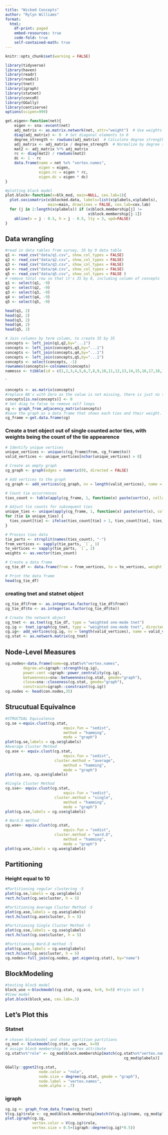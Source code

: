 ```yaml
---
title: "Wicked Concepts"
author: "Rylyn Williams"
format: 
  html: 
    df-print: paged
    embed-resources: true
    code-fold: true
    self-contained-math: true
---
```


```r
knitr::opts_chunk$set(warning = FALSE)
```

```r
library(tidyverse)
library(haven)
library(readr)
library(readxl)
library(tnet)
library(igraph)
library(statnet)
library(concoR)
library(GGally)
library(centiserve)
options(scipen=999)
```

```r
get.eigen<-function(net){
    eigen <- sna::evcent(net)
    adj_matrix <- as.matrix.network(net, attr="weight")  # Use weights as edge strengths
    diag(adj_matrix) <- 0  # Set diagonal elements to 0
    degree_strength <- rowSums(adj_matrix)  # Calculate degree strength
    adj_matrix <- adj_matrix / degree_strength  # Normalize by degree strength
    mat2 <- adj_matrix %*% adj_matrix
    rc <- diag(mat2) / rowSums(mat2)
    dc <- 1 - rc
    data.frame(name = net %v% "vertex.names",
               eigen = eigen,
               eigen.rc = eigen * rc,
               eigen.dc = eigen * dc)
}
```

```r
#plotting block model
plot.block<-function(x=blk_mod, main=NULL, cex.lab=1){
  plot.sociomatrix(x$blocked.data, labels=list(x$plabels,x$plabels),
                   main=main, drawlines = FALSE, cex.lab=cex.lab)
  for (j in 2:length(x$plabels)) if (x$block.membership[j] !=
                                     x$block.membership[j-1]) 
    abline(v = j - 0.5, h = j - 0.5, lty = 3, xpd=FALSE)
}
```

## Data wrangling

```r
#read in data tables from survey, 35 by 9 data table
q1 <- read_csv("data/q1.csv", show_col_types = FALSE)
q2 <- read_csv("data/q2.csv", show_col_types = FALSE)
q3 <- read_csv("data/q3.csv", show_col_types = FALSE)
q4 <- read_csv("data/q4.csv", show_col_types = FALSE)
q5 <- read_csv("data/q5.csv", show_col_types = FALSE )
# remove total row so that it's 35 by 8, including column of concepts
q1 <- select(q1, -9)
q2 <- select(q2, -9)
q3 <- select(q3, -9)
q4 <- select(q4, -9)
q5 <- select(q5, -9)

head(q1, 2)
head(q2, 2)
head(q3, 2)
head(q4, 2)
head(q5, 2)
```

```r
# Join columns by term column, to create 35 by 35
concepts <- left_join(q1,q2,by="...1")
concepts <- left_join(concepts,q3,by="...1")
concepts <- left_join(concepts,q4,by="...1")
concepts <- left_join(concepts,q5,by="...1")
concepts <- select(concepts, -1)
rownames(concepts)<-colnames(concepts)
namesss <- tibble(id = c(1,2,3,4,5,6,7,8,9,10,11,12,13,14,15,16,17,18,19,20,21,22,23,24,25,26,27,28,29,30,31,32,33,34,35), name = colnames(concepts))

```
`

```r
concepts <- as.matrix(concepts)
#replace NA's with Zero as the value is not missing, there is just no tie so there weight it 0
concepts[is.na(concepts)] <- 0
# Set diag to false to remove self loops
cg <- graph_from_adjacency_matrix(concepts)
#Save the graph as a data frame that shows each ties and their weight.
cg_frame <-get.data.frame(cg)
```
### Create a tnet object out of single counted actor ties, with weights being the count of the tie appearence
```r
# Identify unique vertices
unique_vertices <- unique(c(cg_frame$from, cg_frame$to))
valid_vertices <- unique_vertices[nchar(unique_vertices) > 0]

# Create an empty graph
cg_graph <- graph(edges = numeric(0), directed = FALSE)

# Add vertices to the graph
cg_graph <- add_vertices(cg_graph, nv = length(valid_vertices), name = valid_vertices)

# Count tie occurrences
ties_count <- table(apply(cg_frame, 1, function(x) paste(sort(x), collapse = "-")))

# Adjust tie counts for subsequent ties
unique_ties <- unique(apply(cg_frame, 1, function(x) paste(sort(x), collapse = "-")))
for (tie in unique_ties) {
  ties_count[tie] <- ifelse(ties_count[tie] > 1, ties_count[tie], ties_count[tie] + 1)
}

# Process ties data
tie_parts <- strsplit(names(ties_count), "-")
from_vertices <- sapply(tie_parts, `[`, 1)
to_vertices <- sapply(tie_parts, `[`, 2)
weights <- as.vector(ties_count)

# Create a data frame
cg_tie_df <- data.frame(from = from_vertices, to = to_vertices, weight = weights)

# Print the data frame
head(cg_tie_df)
```
### creating tnet and statnet object
```r
cg_tie_df$from <- as.integer(as.factor(cg_tie_df$from))
cg_tie_df$to <- as.integer(as.factor(cg_tie_df$to))

# Create the network object
cg_tnet <- as.tnet(cg_tie_df, type = "weighted one-mode tnet")
cg.ig <- tnet_igraph(cg_tnet, type = "weighted one-mode tnet", directed = NULL)
cg.ig<- add_vertices(cg.ig, nv = length(valid_vertices), name = valid_vertices)
cg.stat <- as.network.matrix(cg_tnet) 
```

## Node-Level Measures

```r

cg.nodes<-data.frame(name=cg.stat%v%"vertex.names",
        degree.wt=igraph::strength(cg.ig),
        power.cent =igraph::power_centrality(cg.ig),
        betweenness=sna::betweenness(cg.stat, gmode="graph"),
        close=sna::closeness(cg.stat, gmode="graph"),
        constraint=igraph::constraint(cg.ig))
cg.nodes <- head(con.nodes,35)
```

## Strucutual Equivalnce

```r
#STRUCTUAL Equivalence 
cg.se <-equiv.clust(cg.stat,
                          equiv.fun = "sedist",
                          method = "hamming", 
                          mode = "graph")
plot(cg.se,labels = cg.se$glabels)
#Average Cluster Method
cg.ase <- equiv.clust(cg.stat,
                          equiv.fun = "sedist",
                      cluster.method = "average",
                          method = "hamming", 
                          mode = "graph")
plot(cg.ase, cg.ase$glabels)

#Single Cluster Method
cg.sse<- equiv.clust(cg.stat,
                          equiv.fun = "sedist",
                      cluster.method = "single",
                          method = "hamming", 
                          mode = "graph")
plot(cg.sse,labels = cg.sse$glabels)

# Ward.D method
cg.wse<- equiv.clust(cg.stat,
                          equiv.fun = "sedist",
                      cluster.method = "ward.D",
                          method = "hamming", 
                          mode = "graph")
plot(cg.wse,labels = cg.wse$glabels)

```

## Partitioning
### Height equal to 10

```r
#Partitioning regular clustering -5
plot(cg.se,labels = cg.se$glabels)
rect.hclust(cg.se$cluster, h = 5)

#Partitioning Average Cluster Method -5
plot(cg.ase,labels = cg.ase$glabels)
rect.hclust(cg.ase$cluster, h = 5)

#Partitioning Single Cluster Method -5
plot(cg.sse,labels = cg.sse$glabels)
rect.hclust(cg.sse$cluster, h = 5)

#Partitioning Ward.D method -5
plot(cg.wse,labels = cg.wse$glabels)
rect.hclust(cg.se$cluster, h = 5)
cg.nodes<-full_join(cg.nodes, get.eigen(cg.stat), by="name")
```

## BlockModeling

```r
#testing block model
block_wse <-blockmodel(cg.stat, cg.wse, k=9, h=5) #tryin out 5
#View model
plot.block(block_wse, cex.lab=.5)
```

## Let's Plot this

### Statnet

```r
# chosen blockmodel and chose partition partitions
cg_mod <- blockmodel(cg.stat, cg.wse, k=9)
# assign block membership to vertex attribute
cg.stat%v%"role" <- cg_mod$block.membership[match(cg.stat%v%"vertex.names",
                                                     cg_mod$plabels)]

GGally::ggnet2(cg.stat,
               node.color = "role",
               node.size = degree(cg.stat, gmode = "graph"),
               node.label = "vertex.names",
               node.alpha = .7)
```

### igraph

```r
cg.ig <- graph_from_data_frame(cg_tnet)
V(cg.ig)$role <- cg_mod$block.membership[match(V(cg.ig)$name, cg_mod$plabels)]
plot.igraph(cg.ig,
            vertex.color = V(cg.ig)$role,
            vertex.size = 0.5+(igraph::degree(cg.ig)*0.5))
```
